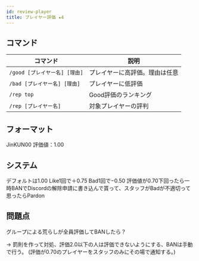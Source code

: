 ```yaml
---
id: review-player
title: プレイヤー評価 ★4
---
```



<PluginInfo need={3} priority={1} />

## コマンド

| コマンド  | 説明       |
| -------- | --------- |
| `/good [プレイヤー名] [理由]`  | プレイヤーに高評価。理由は任意 |
| `/bad [プレイヤー名] [理由]`   | プレイヤーに低評価           |
| `/rep top`                  | Good評価のランキング         |
| `/rep [プレイヤー名]`         | 対象プレイヤーの評判          |


## フォーマット
JinKUN00 評価値：1.00


## システム
デフォルトは1.00 Like1回で＋0.75 Bad1回で−0.50
評価値が0.70下回ったら一時BANでDiscordの解除申請に書き込んで貰って、スタッフがBadが不適切って思ったらPardon


## 問題点
グループによる荒らしが全員評価してBANしたら？

→ 罰則を作って対処、評価2.0以下の人は評価できないようにする、BANは手動で行う。 (評価が0.70のプレイヤーをスタッフのみにその場で通知する。)
